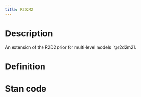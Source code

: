 ```yaml
---
title: R2D2M2
---
```


# Description

An extension of the R2D2 prior for multi-level models [@r2d2m2].

# Definition

# Stan code

```.stan
```
